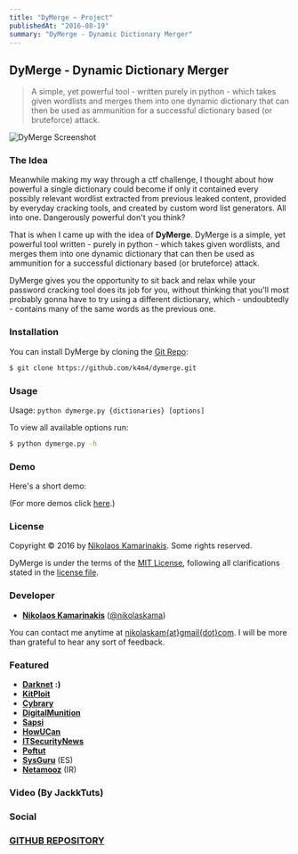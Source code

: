 ```yaml
---
title: "DyMerge ~ Project"
publishedAt: "2016-08-19"
summary: "DyMerge - Dynamic Dictionary Merger"
---
```



## DyMerge - Dynamic Dictionary Merger

> A simple, yet powerful tool - written purely in python - which takes given wordlists and merges them into one dynamic dictionary that can then be used as ammunition for a successful dictionary based (or bruteforce) attack.

![DyMerge Screenshot](/static/images/dymergeproject/dymerge.png)

### The Idea

Meanwhile making my way through a ctf challenge, I thought about how powerful a single dictionary could become if only it contained every possibly relevant wordlist extracted from previous leaked content, provided by everyday cracking tools, and created by custom word list generators. All into one. Dangerously powerful don't you think?

That is when I came up with the idea of **DyMerge**. DyMerge is a simple, yet powerful tool written - purely in python - which takes given wordlists, and merges them into one dynamic dictionary that can then be used as ammunition for a successful dictionary based (or bruteforce) attack.

DyMerge gives you the opportunity to sit back and relax while your password cracking tool does its job for you, without thinking that you'll most probably gonna have to try using a different dictionary, which  - undoubtedly - contains many of the same words as the previous one.

### Installation

You can install DyMerge by cloning the [Git Repo](https://github.com/k4m4/dymerge):

```bash
$ git clone https://github.com/k4m4/dymerge.git
```

### Usage

Usage: `python dymerge.py {dictionaries} [options]`

To view all available options run:

```bash
$ python dymerge.py -h
```

### Demo

Here's a short demo:

<AsciinemaPlayer id="84067" size='medium' speed={1.5} />

(For more demos click [here](https://asciinema.org/~k4m4).)

### License

Copyright &copy; 2016 by [Nikolaos Kamarinakis](mailto:nikolaskam@gmail.com). Some rights reserved.

DyMerge is under the terms of the [MIT License](https://www.tldrlegal.com/l/mit), following all clarifications stated in the [license file](https://raw.githubusercontent.com/k4m4/dymerge/master/doc/LICENSE).

### Developer

- [**Nikolaos Kamarinakis**](https://nikolaskama.me) ([@nikolaskama](https://twitter.com/nikolaskama/))

You can contact me anytime at [nikolaskam{at}gmail{dot}com](mailto:nikolaskam@gmail.com).
I will be more than grateful to hear any sort of feedback.

### Featured

* [**Darknet**](https://www.darknet.org.uk/2016/10/dymerge-bruteforce-dictionary-merging-tool/) **:)**
* [**KitPloit**](https://www.kitploit.com/2016/09/dymerge-dynamic-dictionary-merger.html)
* [**Cybrary**](https://www.cybrary.it/0p3n/dymerge-dictionaries-merger/)
* [**DigitalMunition**](https://www.digitalmunition.me/2016/09/dymerge-dynamic-dictionary-merger/)
* [**Sapsi**](https://sapsi.org/dymerge-dynamic-dictionary-merger/)
* [**HowUCan**](https://howucan.gr/scripts-tools/620-dymerge-dynamic-dictionary-merger/)
* [**ITSecurityNews**](https://www.itsecuritynews.info/dymerge-bruteforce-dictionary-merging-tool/)
* [**Poftut**](https://www.poftut.com/dymerge-dictionary-merge-tool/)
* [**SysGuru**](https://www.sysguru.org/dymerge-mezclando-diccionarios/) (ES)
* [**Netamooz**](https://netamooz.net/dymerge/) (IR)

### Video (By JackkTuts)

<YoutubePlayer id="y5xI--ggxKc" />

### Social

<Tweet id="771354199367921664" />

### [GITHUB REPOSITORY](https://github.com/k4m4/dymerge)
